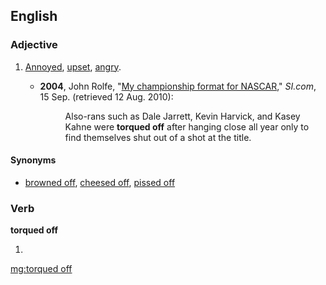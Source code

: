 ==English==

===Adjective===
{{en-adj}}

#{{chiefly|US|idiom|slang}} [[annoyed|Annoyed]], [[upset]], [[angry]].
#* '''2004''', John Rolfe, "[http://sportsillustrated.cnn.com/2004/writers/john_rolfe/09/15/nextel.cup/ My championship format for NASCAR]," ''SI.com'', 15 Sep. (retrieved 12 Aug. 2010):
#*: Also-rans such as Dale Jarrett, Kevin Harvick, and Kasey Kahne were '''torqued off''' after hanging close all year only to find themselves shut out of a shot at the title.

====Synonyms====
*[[browned off]], [[cheesed off]], [[pissed off]]

===Verb===
'''torqued off'''

# {{past of|[[torque off]]}}

[[mg:torqued off]]